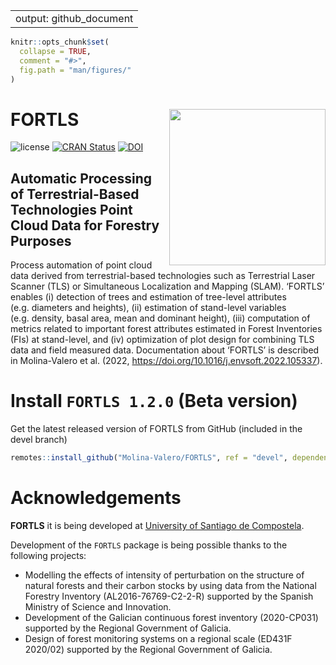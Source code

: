 
---
output: github_document
---

<!-- README.md is generated from README.Rmd. Please edit that file -->

```r
knitr::opts_chunk$set(
  collapse = TRUE,
  comment = "#>",
  fig.path = "man/figures/"
)
```

# FORTLS <img src="man/figures/logo.png" align="right" alt="" width="250" />

<!-- badges: start -->
![license](https://img.shields.io/badge/Licence-GPL--3-blue.svg)
[![CRAN Status](https://www.r-pkg.org/badges/version/FORTLS)](https://cran.r-project.org/package=FORTLS){.FORTLS-release}
[![DOI](https://zenodo.org/badge/DOI/10.3390/IECF2020-08066.svg)](https://doi.org/10.1016/j.envsoft.2022.105337)
<!-- badges: end -->

## Automatic Processing of Terrestrial-Based Technologies Point Cloud Data for Forestry Purposes
Process automation of point cloud data derived from terrestrial-based technologies such as Terrestrial Laser Scanner (TLS) or Simultaneous Localization and Mapping (SLAM). 'FORTLS' enables (i) detection of trees and estimation of tree-level attributes (e.g. diameters and heights), (ii) estimation of stand-level variables (e.g. density, basal area, mean and dominant height), (iii) computation of metrics related to important forest attributes estimated in Forest Inventories (FIs) at stand-level, and (iv) optimization of plot design for combining TLS data and field measured data. Documentation about 'FORTLS' is described in Molina-Valero et al. (2022, <https://doi.org/10.1016/j.envsoft.2022.105337>).

# Install `FORTLS 1.2.0` (Beta version)

Get the latest released version of FORTLS from GitHub (included in the devel branch)

```r
remotes::install_github("Molina-Valero/FORTLS", ref = "devel", dependencies = TRUE)
```

# Acknowledgements 

**FORTLS** it is being developed at [University of Santiago de Compostela](https://www.usc.gal/en).

Development of the `FORTLS` package is being possible thanks to the following projects:

* Modelling the effects of intensity of perturbation on the structure of natural forests and their carbon stocks by using data from the National Forestry Inventory (AL2016-76769-C2-2-R) supported by the Spanish Ministry of Science and Innovation.
* Development of the Galician continuous forest inventory (2020-CP031) supported by the Regional Government of Galicia.
* Design of forest monitoring systems on a regional scale (ED431F 2020/02) supported by the Regional Government of Galicia.

